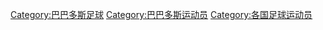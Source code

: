 {{Catnav|頁面分類|...|巴巴多斯體育|巴巴多斯運動員|巴巴多斯足球运动员}}
{{Catnav|頁面分類|...|巴巴多斯體育|巴巴多斯足球|巴巴多斯足球运动员}}
{{Catnav|頁面分類|...|各國足球|巴巴多斯足球|巴巴多斯足球运动员}}
{{Catnav|頁面分類|...|各国运动员|巴巴多斯運動員|巴巴多斯足球运动员}}
{{Commonscat|Association football players from Barbados}}
{{catAZ}}

[[Category:巴巴多斯足球|Category:巴巴多斯足球]]
[[Category:巴巴多斯运动员|Category:巴巴多斯运动员]]
[[Category:各国足球运动员|Category:各国足球运动员]]